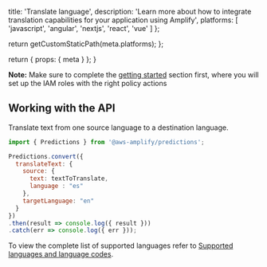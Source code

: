
  title: 'Translate language',
  description: 'Learn more about how to integrate translation capabilities for your application using Amplify',
  platforms: [
    'javascript',
    'angular',
    'nextjs',
    'react',
    'vue'
  ]
};

  return getCustomStaticPath(meta.platforms);
};

  return {
    props: {
      meta
    }
  };
}

<Callout informational>

**Note:** Make sure to complete the [getting started](../set-up-predictions) section first, where you will set up the IAM roles with the right policy actions

</Callout>


## Working with the API

Translate text from one source language to a destination language.

```javascript
import { Predictions } from '@aws-amplify/predictions';

Predictions.convert({
  translateText: {
    source: {
      text: textToTranslate,
      language : "es"
    },
    targetLanguage: "en"
  }
})
.then(result => console.log({ result }))
.catch(err => console.log({ err }));
```

To view the complete list of supported languages refer to [Supported languages and language codes](https://docs.aws.amazon.com/translate/latest/dg/what-is-languages.html).



